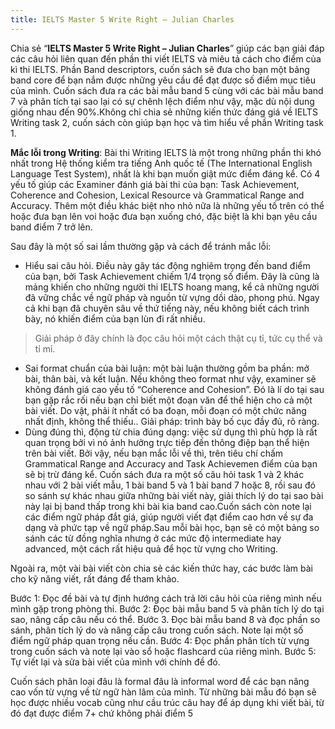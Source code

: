 ---
title: IELTS Master 5 Write Right – Julian Charles
---

Chia sẻ “**IELTS Master 5 Write Right – Julian Charles**” giúp các bạn giải đáp các câu hỏi liên quan đến phần thi viết IELTS và miêu tả cách cho điểm của kì thi IELTS. Phần Band descriptors, cuốn sách sẽ đưa cho bạn một bảng band core để bạn nắm được những yêu cầu để đạt được số điểm mục tiêu của mình. Cuốn sách đưa ra các bài mẫu band 5 cùng với các bài mẫu band 7 và phân tích tại sao lại có sự chênh lệch điểm như vậy, mặc dù nội dung giống nhau đến 90%.Không chỉ chia sẻ những kiến thức đáng giá về IELTS Writing task 2, cuốn sách còn giúp bạn học và tìm hiểu về phần Writing task 1.

**Mắc lỗi trong Writing**: Bài thi Writing IELTS là một trong những phần thi khó nhất trong Hệ thống kiểm tra tiếng Anh quốc tế (The International English Language Test System), nhất là khi bạn muốn giật mức điểm đáng kể.
Có 4 yếu tố giúp các Examiner đánh giá bài thi của bạn: Task Achievement, Coherence and Cohesion, Lexical Resource và Grammatical Range and Accuracy. Thêm một điều khác biệt nho nhỏ nữa là những yếu tố trên có thể hoặc đưa bạn lên voi hoặc đưa bạn xuống chó, đặc biệt là khi bạn yêu cầu band điểm 7 trở lên.

Sau đây là một số sai lầm thường gặp và cách để tránh mắc lỗi:
- Hiểu sai câu hỏi. Điều này gây tác động nghiêm trọng đến band điểm của bạn, bởi Task Achievement chiếm 1/4 trọng số điểm. Đây là cũng là mảng khiến cho những người thi IELTS hoang mang, kể cả những người đã vững chắc về ngữ pháp và nguồn từ vựng dồi dào, phong phú. Ngay cả khi bạn đã chuyên sâu về thứ tiếng này, nếu không biết cách trình bày, nó khiến điểm của bạn lùn đi rất nhiều.
> Giải pháp ở đây chính là đọc câu hỏi một cách thật cụ tỉ, tức cụ thể và tỉ mỉ.
- Sai format chuẩn của bài luận: một bài luận thường gồm ba phần: mở bài, thân bài, và kết luận. Nếu không theo format như vậy, examiner sẽ không đánh giá cao yếu tố “Coherence and Cohesion”. Đó là lí do tại sau bạn gặp rắc rối nếu bạn chỉ biết một đoạn văn để thể hiện cho cả một bài viết. Do vật, phải ít nhất có ba đoạn, mỗi đoạn có một chức năng nhất định, không thể thiếu..
Giải pháp: trình bày bố cục đầy đủ, rõ ràng.
- Dùng đúng thì, động từ chia đúng dạng: việc sử dụng thì phù hợp là rất quan trọng bởi vì nó ảnh hưởng trực tiếp đến thông điệp bạn thể hiện trên bài viết. Bởi vậy, nếu bạn mắc lỗi về thì, trên tiêu chí chấm Grammatical Range and Accuracy and Task Achievemen điểm của bạn sẽ bị trừ đáng kể.
Cuốn sách đưa ra một số câu hỏi task 1 và 2 khác nhau với 2 bài viết mẫu, 1 bài band 5 và 1 bài band 7 hoặc 8, rồi sau đó so sánh sự khác nhau giữa những bài viết này, giải thích lý do tại sao bài này lại bị band thấp trong khi bài kia band cao.Cuốn sách còn note lại các điểm ngữ pháp đắt giá, giúp người viết đạt điểm cao hơn về sự đa dạng và phức tạp về ngữ pháp.Sau mỗi bài học, bạn sẽ có một bảng so sánh các từ đồng nghĩa nhưng ở các mức độ intermediate hay advanced, một cách rất hiệu quả để học từ vựng cho Writing.

Ngoài ra, một vài bài viết còn chia sẻ các kiến thức hay, các bước làm bài cho kỹ năng viết, rất đáng để tham khảo.

Bước 1: Đọc đề bài và tự định hướng cách trả lời câu hỏi của riêng mình nếu mình gặp trong phòng thi.
Bước 2: Đọc bài mẫu band 5 và phân tích lý do tại sao, nâng cấp câu nếu có thể.
Bước 3. Đọc bài mẫu band 8 và đọc phần so sánh, phân tích lý do và nâng cấp câu trong cuốn sách. Note lại
một số điểm ngữ pháp quan trọng nếu cần.
Bước 4: Đọc phần phân tích từ vựng trong cuốn sách và note lại vào sổ hoặc flashcard của riêng mình.
Bước 5: Tự viết lại và sửa bài viết của mình với chính đề đó.

Cuốn sách phân loại đâu là formal đâu là informal word để các bạn nâng cao vốn từ vựng về từ ngữ hàn lâm của mình. Từ những bài mẫu đó bạn sẽ học được nhiều vocab cũng như cầu trúc câu hay để áp dụng khi viết bài, từ đó đạt được điểm 7+ chứ không phải điểm 5